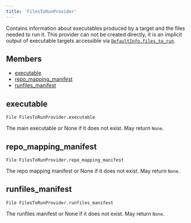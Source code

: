 ```yaml
---
title: 'FilesToRunProvider'
---
```




Contains information about executables produced by a target and the files needed to run it. This provider can not be created directly, it is an implicit output of executable targets accessible via [`DefaultInfo.files_to_run`](../providers/DefaultInfo.html#files_to_run).

## Members

- [executable](#executable)
- [repo\_mapping\_manifest](#repo-mapping-manifest)
- [runfiles\_manifest](#runfiles-manifest)

## executable

```
File FilesToRunProvider.executable
```

 The main executable or None if it does not exist.
 May return `None`.



## repo\_mapping\_manifest

```
File FilesToRunProvider.repo_mapping_manifest
```

 The repo mapping manifest or None if it does not exist.
 May return `None`.



## runfiles\_manifest

```
File FilesToRunProvider.runfiles_manifest
```

 The runfiles manifest or None if it does not exist.
 May return `None`.
